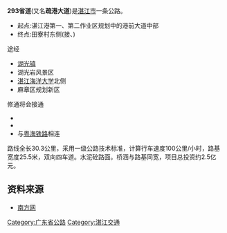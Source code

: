 '''293省道'''(又名'''疏港大道''')是[[湛江市|湛江市]]一条公路。 
*起点:湛江港第一、第二作业区规划中的港前大道中部
*终点:田寮村东侧(接{{中国国道名|228}}、{{中国国道名|325}})

途经
*[[湖光镇|湖光镇]]
*湖光岩风景区
*[[湛江海洋大学|湛江海洋大学]]北侧
*麻章区规划新区

修通将会接通
*{{中国省道名|373|P=Guangdong}}
*{{中国省道名|374|P=Guangdong}}
*与[[粤海铁路|粤海铁路]]相连

路线全长30.3公里，采用一级公路技术标准，计算行车速度100公里/小时，路基宽度25.5米，双向四车道。水泥砼路面。桥涵与路基同宽，项目总投资约2.5亿元。

== 资料来源 ==
*[http://www.southcn.com/news/dishi/zhanjiang/shizheng/200304280027.htm 南方网]{{Wayback|url=http://www.southcn.com/news/dishi/zhanjiang/shizheng/200304280027.htm |date=20160304215630 }}

[[Category:广东省公路|Category:广东省公路]]
[[Category:湛江交通|Category:湛江交通]]